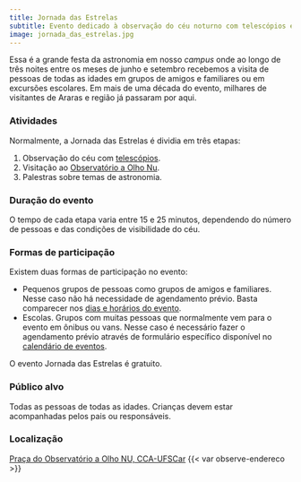 ```yaml
---
title: Jornada das Estrelas
subtitle: Evento dedicado à observação do céu noturno com telescópios e a olho nu e à divulgação de astronomia com palestras e exposições.
image: jornada_das_estrelas.jpg
---
```


[](jornada_das_estrelas.jpg)

Essa é a grande festa da astronomia em nosso *campus* onde ao longo de três noites entre os meses de junho e setembro recebemos a visita de pessoas de todas as idades em grupos de amigos e familiares ou em excursões escolares. Em mais de uma década do evento, milhares de visitantes de Araras e região já passaram por aqui.

### Atividades

Normalmente, a Jornada das Estrelas é dividia em três etapas:

1. Observação do céu com [telescópios]({{< var loc.acervo >}}/acervo.qmd).
1. Visitação ao [Observatório a Olho Nu]({{< var loc.atividades >}}/observatorio/observatorio.qmd).
1. Palestras sobre temas de astronomia.

### Duração do evento

O tempo de cada etapa varia entre 15 e 25 minutos, dependendo do número de pessoas e das condições de visibilidade do céu.

### Formas de participação

Existem duas formas de participação no evento:

- Pequenos grupos de pessoas como grupos de amigos e familiares. Nesse caso não há necessidade de agendamento prévio. Basta comparecer nos [dias e horários do evento]({{< var loc.calendario >}}/calendario.qmd).
- Escolas. Grupos com muitas pessoas que normalmente vem para o evento em ônibus ou vans. Nesse caso é necessário fazer o agendamento prévio através de formulário específico disponível no [calendário de eventos]({{< var loc.calendario >}}/calendario.qmd).

O evento Jornada das Estrelas é gratuito.

### Público alvo

Todas as pessoas de todas as idades. Crianças devem estar acompanhadas pelos pais ou responsáveis.

### Localização

[Praça do Observatório a Olho NU, CCA-UFSCar]({{< var loc.localizacao >}})
{{< var observe-endereco >}}